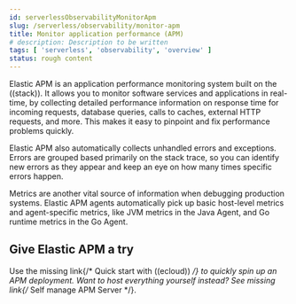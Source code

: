```yaml
---
id: serverlessObservabilityMonitorApm
slug: /serverless/observability/monitor-apm
title: Monitor application performance (APM)
# description: Description to be written
tags: [ 'serverless', 'observability', 'overview' ]
status: rough content
---
```



<RoughContent />

<div id="apm-overview"></div>

Elastic APM is an application performance monitoring system built on the ((stack)).
It allows you to monitor software services and applications in real-time, by
collecting detailed performance information on response time for incoming requests,
database queries, calls to caches, external HTTP requests, and more.
This makes it easy to pinpoint and fix performance problems quickly.

Elastic APM also automatically collects unhandled errors and exceptions.
Errors are grouped based primarily on the stack trace,
so you can identify new errors as they appear and keep an eye on how many times specific errors happen.

Metrics are another vital source of information when debugging production systems.
Elastic APM agents automatically pick up basic host-level metrics and agent-specific metrics,
like JVM metrics in the Java Agent, and Go runtime metrics in the Go Agent.

## Give Elastic APM a try

Use the <DocBadge><DocIcon size="s" type="unlink" title="missing link"/> missing link</DocBadge>{/*  <DocLink id="enApmGuideApmQuickStart">Quick start with ((ecloud))</DocLink> */} to quickly spin up an APM deployment.
Want to host everything yourself instead? See <DocBadge><DocIcon size="s" type="unlink" title="missing link"/> missing link</DocBadge>{/*  <DocLink id="enApmGuideGettingStartedApmServer">Self manage APM Server</DocLink> */}.

